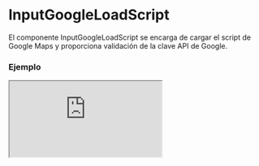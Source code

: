 
# InputGoogleLoadScript

El componente InputGoogleLoadScript se encarga de cargar el script de Google Maps y proporciona validación de la clave API de Google.

### Ejemplo

<Iframe
  minHeightIframe="30dvh"
  src="https://fenextjs-component-storybook.vercel.app/iframe.html?args=&id=input-google-loadscript--index&viewMode=story"
/>

### Importacion

Para importar el componente InputGoogleLoadScript, se puede hacer desde fenextjs

```tsx copy
import { InputGoogleLoadScript } from "fenextjs";
```

### Parametros

| Parametro        | Tipo      | Requerido | Default                               | Descripcion                                                                                                                         |
| ---------------- | --------- | --------- | ------------------------------------- | ----------------------------------------------------------------------------------------------------------------------------------- |
| googleMapsApiKey | string    | no        | process.env['NEXT_PUBLIC_GOOGLE_KEY'] | Clave API de Google Maps. Si no se proporciona, se usará la clave API predeterminada en las variables de entorno.                   |
| children         | ReactNode | no        | undefined                             | Los elementos hijos que se renderizarán dentro del componente una vez que el script de Google Maps haya sido cargado correctamente. |
| className        | string    | no        | ''                                    | Clase CSS para personalizar el contenedor del componente.                                                                           |
| \_t              | unknown   | no        | undefined                             | Propiedades de traducción para mensajes de error u otros textos.                                                                    |
| useT             | unknown   | no        | undefined                             | Hook de traducción para manejar cadenas traducibles dentro del componente.                                                          |

### Storybook

Para ver el storybook del componente lo puede hacer con este [link](https://fenextjs-component-storybook.vercel.app/?path=/story/input-google-loadscript--index)

### Usos

- InputGoogleLoadScript básico

```tsx copy
<InputGoogleLoadScript googleMapsApiKey="YOUR_GOOGLE_MAPS_API_KEY">
  <YourGoogleMapsComponent />
</InputGoogleLoadScript>
```

- InputGoogleLoadScript con validación

```tsx copy
<InputGoogleLoadScript>
  <YourGoogleMapsComponent />
</InputGoogleLoadScript>
```

- InputGoogleLoadScript con manejo de errores

```tsx copy
<InputGoogleLoadScript googleMapsApiKey="INVALID_KEY">
  <YourGoogleMapsComponent />
</InputGoogleLoadScript>
```
